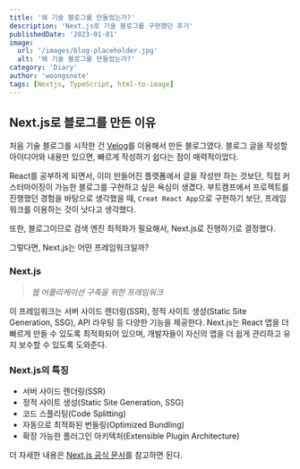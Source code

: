 ```yaml
---
title: '왜 기술 블로그를 만들었는가?'
description: 'Next.js로 기술 블로그를 구현했던 후기'
publishedDate: '2023-01-01'
image:
  url: '/images/blog-placeholder.jpg'
  alt: '왜 기술 블로그를 만들었는가?'
category: 'Diary'
author: 'woongsnote'
tags: [Nextjs, TypeScript, html-to-image]
---
```


## Next.js로 블로그를 만든 이유

처음 기술 블로그를 시작한 건 [Velog](https://velog.io/@woongsnote)를 이용해서 만든 블로그였다.
블로그 글을 작성할 아이디어와 내용만 있으면, 빠르게 작성하기 쉽다는 점이 매력적이었다.

React를 공부하게 되면서, 이미 만들어진 플랫폼에서 글을 작성만 하는 것보단, 직접 커스터마이징이 가능한 블로그를 구현하고 싶은 욕심이 생겼다.
부트캠프에서 프로젝트를 진행했던 경험을 바탕으로 생각했을 때, `Creat React App`으로 구현하기 보단, 프레임워크를 이용하는 것이 낫다고 생각했다.

또한, 블로그이므로 검색 엔진 최적화가 필요해서, Next.js로 진행하기로 결정했다.

그렇다면, Next.js는 어떤 프레임워크일까?

### Next.js

> _웹 어플리케이션 구축을 위한 프레임워크_

이 프레임워크는 서버 사이드 렌더링(SSR), 정적 사이트 생성(Static Site Generation, SSG), API 라우팅 등 다양한 기능을 제공한다.
Next.js는 React 앱을 더 빠르게 만들 수 있도록 최적화되어 있으며, 개발자들이 자신의 앱을 더 쉽게 관리하고 유지 보수할 수 있도록 도와준다.

### Next.js의 특징

- 서버 사이드 렌더링(SSR)
- 정적 사이트 생성(Static Site Generation, SSG)
- 코드 스플리팅(Code Splitting)
- 자동으로 최적화된 번들링(Optimized Bundling)
- 확장 가능한 플러그인 아키텍처(Extensible Plugin Architecture)

더 자세한 내용은 [Next.js 공식 문서](https://nextjs.org/docs/)를 참고하면 된다.
